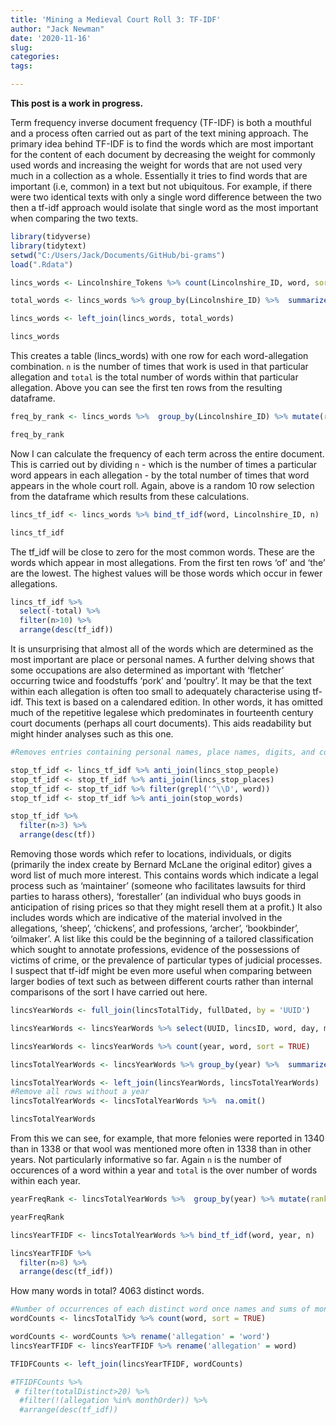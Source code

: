 ```yaml
---
title: 'Mining a Medieval Court Roll 3: TF-IDF'
author: "Jack Newman"
date: '2020-11-16'
slug: 
categories: 
tags:

---
```

**This post is a work in progress.**

Term frequency inverse document frequency (TF-IDF) is both a mouthful and a process often carried out as part of the text mining approach. The primary idea behind TF-IDF is to find the words which are most important for the content of each document by decreasing the weight for commonly used words and increasing the weight for words that are not used very much in a collection as a whole. Essentially it tries to find words that are important (i.e, common) in a text but not ubiquitous. For example, if there were two identical texts with only a single word difference between the two then a tf-idf approach would isolate that single word as the most important when comparing the two texts.

```r
library(tidyverse)
library(tidytext)
setwd("C:/Users/Jack/Documents/GitHub/bi-grams")
load(".Rdata")
```


```r
lincs_words <- Lincolnshire_Tokens %>% count(Lincolnshire_ID, word, sort = TRUE)

total_words <- lincs_words %>% group_by(Lincolnshire_ID) %>%  summarize(total = sum(n))

lincs_words <- left_join(lincs_words, total_words)

lincs_words
```

This creates a table (lincs_words) with one row for each word-allegation combination. `n` is the number of times that work is used in that particular allegation and `total` is the total number of words within that particular allegation. Above you can see the first ten rows from the resulting dataframe.

```r
freq_by_rank <- lincs_words %>%  group_by(Lincolnshire_ID) %>% mutate(rank = row_number(), 'term frequency' = n/total) %>%  ungroup()

freq_by_rank
```


Now I can calculate the frequency of each term across the entire document. This is carried out by dividing `n` - which is the number of times a particular word appears in each allegation - by the total number of times that word appears in the whole court roll. Again, above is a random 10 row selection from the dataframe which results from these calculations. 

```r

lincs_tf_idf <- lincs_words %>% bind_tf_idf(word, Lincolnshire_ID, n)

lincs_tf_idf

```

The tf_idf will be close to zero for the most common words. These are the words which appear in most allegations. From the first ten rows 'of' and 'the' are the lowest. The highest values will be those words which occur in fewer allegations.

```r
lincs_tf_idf %>%
  select(-total) %>%
  filter(n>10) %>% 
  arrange(desc(tf_idf))

```

It is unsurprising that almost all of the words which are determined as the most important are place or personal names. A further delving shows that some occupations are also determined as important with 'fletcher' occurring twice and foodstuffs 'pork' and 'poultry'. It may be that the text within each allegation is often too small to adequately characterise using tf-idf. This text is based on a calendared edition. In other words, it has omitted much of the repetitive legalese which predominates in fourteenth century court documents (perhaps all court documents). This aids readability but might hinder analyses such as this one.

```r
#Removes entries containing personal names, place names, digits, and common english words.

stop_tf_idf <- lincs_tf_idf %>% anti_join(lincs_stop_people)
stop_tf_idf <- stop_tf_idf %>% anti_join(lincs_stop_places)
stop_tf_idf <- stop_tf_idf %>% filter(grepl('^\\D', word))
stop_tf_idf <- stop_tf_idf %>% anti_join(stop_words)

stop_tf_idf %>%
  filter(n>3) %>% 
  arrange(desc(tf))


```
Removing those words which refer to locations, individuals, or digits (primarily the index create by Bernard McLane the original editor) gives a word list of much more interest. This contains words which indicate a legal process such as 'maintainer' (someone who facilitates lawsuits for third parties to harass others), 'forestaller' (an individual who buys goods in anticipation of rising prices so that they might resell them at a profit.) It also includes words which are indicative of the material involved in the allegations, 'sheep', 'chickens', and professions, 'archer', 'bookbinder', 'oilmaker'. A list like this could be the beginning of a tailored classification which sought to annotate professions, evidence of the possessions of victims of crime, or the prevalence of particular types of judicial processes. I suspect that tf-idf might be even more useful when comparing between larger bodies of text such as between different courts rather than internal comparisons of the sort I have carried out here.


```r
lincsYearWords <- full_join(lincsTotalTidy, fullDated, by = 'UUID')

lincsYearWords <- lincsYearWords %>% select(UUID, lincsID, word, day, month, year, date)

lincsYearWords <- lincsYearWords %>% count(year, word, sort = TRUE)

lincsTotalYearWords <- lincsYearWords %>% group_by(year) %>%  summarize(total = sum(n))

lincsTotalYearWords <- left_join(lincsYearWords, lincsTotalYearWords)
#Remove all rows without a year
lincsTotalYearWords <- lincsTotalYearWords %>%  na.omit()

lincsTotalYearWords
```

From this we can see, for example, that more felonies were reported in 1340 than in 1338 or that wool was mentioned more often in 1338 than in other years. Not particularly informative so far. Again `n` is the number of occurences of a word within a year and `total` is the over number of words within each year.

```r
yearFreqRank <- lincsTotalYearWords %>%  group_by(year) %>% mutate(rank = row_number(), 'term frequency' = n/total) %>%  ungroup()

yearFreqRank

lincsYearTFIDF <- lincsTotalYearWords %>% bind_tf_idf(word, year, n)

lincsYearTFIDF %>%
  filter(n>8) %>% 
  arrange(desc(tf_idf))
```




How many words in total? 4063 distinct words.

```r
#Number of occurrences of each distinct word once names and sums of money are removed
wordCounts <- lincsTotalTidy %>% count(word, sort = TRUE)

wordCounts <- wordCounts %>% rename('allegation' = 'word')
lincsYearTFIDF <- lincsYearTFIDF %>% rename('allegation' = word)

TFIDFCounts <- left_join(lincsYearTFIDF, wordCounts)
```

```r
#TFIDFCounts %>%
 # filter(totalDistinct>20) %>% 
  #filter(!(allegation %in% monthOrder)) %>% 
  #arrange(desc(tf_idf))

```


